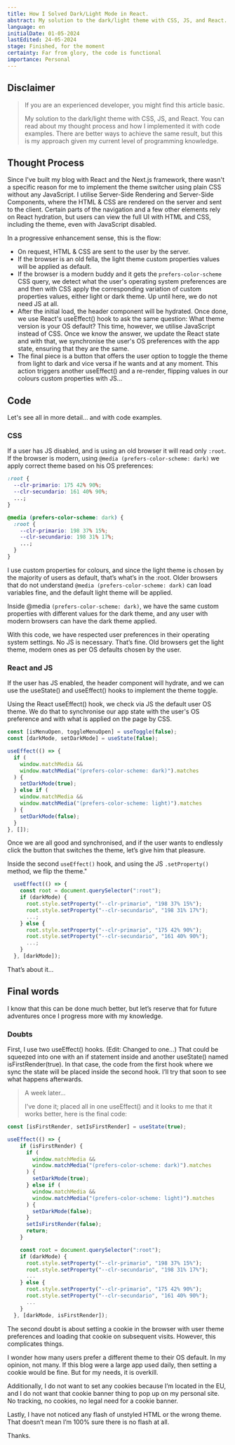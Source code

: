 ```yaml
---
title: How I Solved Dark/Light Mode in React.
abstract: My solution to the dark/light theme with CSS, JS, and React. You can read about my thought process and how I implemented it, along with code examples. There are better ways to achieve the same result, but this is my approach given my current level of programming knowledge.
language: en
initialDate: 01-05-2024
lastEdited: 24-05-2024
stage: Finished, for the moment
certainty: Far from glory, the code is functional
importance: Personal
---
```


## Disclaimer

> If you are an experienced developer, you might find this article basic.
>
> My solution to the dark/light theme with CSS, JS, and React. You can read about my thought process and how I implemented it with code examples. There are better ways to achieve the same result, but this is my approach given my current level of programming knowledge.

## Thought Process

Since I've built my blog with React and the Next.js framework, there wasn't a specific reason for me to implement the theme switcher using plain CSS without any JavaScript. I utilise Server-Side Rendering and Server-Side Components, where the HTML & CSS are rendered on the server and sent to the client. Certain parts of the navigation and a few other elements rely on React hydration, but users can view the full UI with HTML and CSS, including the theme, even with JavaScript disabled.

In a progressive enhancement sense, this is the flow:

- On request, HTML & CSS are sent to the user by the server.
- If the browser is an old fella, the light theme custom properties values will be applied as default.
- If the browser is a modern buddy and it gets the `prefers-color-scheme` CSS query, we detect what the user's operating system preferences are and then with CSS apply the corresponding variation of custom properties values, either light or dark theme. Up until here, we do not need JS at all.
- After the initial load, the header component will be hydrated. Once done, we use React's useEffect() hook to ask the same question: What theme version is your OS default? This time, however, we utilise JavaScript instead of CSS. Once we know the answer, we update the React state and with that, we synchronise the user's OS preferences with the app state, ensuring that they are the same.
- The final piece is a button that offers the user option to toggle the theme from light to dark and vice versa if he wants and at any moment. This action triggers another useEffect() and a re-render, flipping values in our colours custom properties with JS...

## Code

Let's see all in more detail... and with code examples.

### CSS

If a user has JS disabled, and is using an old browser it will read only `:root`. If the browser is modern, using `@media (prefers-color-scheme: dark)` we apply correct theme based on his OS preferences:

```css
:root {
  --clr-primario: 175 42% 90%;
  --clr-secundario: 161 40% 90%;
  ...;
}

@media (prefers-color-scheme: dark) {
  :root {
    --clr-primario: 198 37% 15%;
    --clr-secundario: 198 31% 17%;
    ...;
  }
}
```

I use custom properties for colours, and since the light theme is chosen by the majority of users as default, that’s what’s in the :root. Older browsers that do not understand `@media (prefers-color-scheme: dark)` can load variables fine, and the default light theme will be applied.

Inside @media `(prefers-color-scheme: dark)`, we have the same custom properties with different values for the dark theme, and any user with modern browsers can have the dark theme applied.

With this code, we have respected user preferences in their operating system settings. No JS is necessary. That’s fine. Old browsers get the light theme, modern ones as per OS defaults chosen by the user.

### React and JS

If the user has JS enabled, the header component will hydrate, and we can use the useState() and useEffect() hooks to implement the theme toggle.

Using the React useEffect() hook, we check via JS the default user OS theme. We do that to synchronise our app state with the user's OS preference and with what is applied on the page by CSS.

```jsx
const [isMenuOpen, toggleMenuOpen] = useToggle(false);
const [darkMode, setDarkMode] = useState(false);

useEffect(() => {
  if (
    window.matchMedia &&
    window.matchMedia("(prefers-color-scheme: dark)").matches
  ) {
    setDarkMode(true);
  } else if (
    window.matchMedia &&
    window.matchMedia("(prefers-color-scheme: light)").matches
  ) {
    setDarkMode(false);
  }
}, []);
```

Once we are all good and synchronised, and if the user wants to endlessly click the button that switches the theme, let’s give him that pleasure.

Inside the second `useEffect()` hook, and using the JS `.setProperty()` method, we flip the theme."

```jsx
  useEffect(() => {
    const root = document.querySelector(":root");
    if (darkMode) {
      root.style.setProperty("--clr-primario", "198 37% 15%");
      root.style.setProperty("--clr-secundario", "198 31% 17%");
      ...;
    } else {
      root.style.setProperty("--clr-primario", "175 42% 90%");
      root.style.setProperty("--clr-secundario", "161 40% 90%");
      ...;
    }
  }, [darkMode]);
```

That’s about it...

## Final words

I know that this can be done much better, but let’s reserve that for future adventures once I progress more with my knowledge.

### Doubts

First, I use two useEffect() hooks. (Edit: Changed to one...) That could be squeezed into one with an if statement inside and another useState() named isFirstRender(true). In that case, the code from the first hook where we sync the state will be placed inside the second hook. I’ll try that soon to see what happens afterwards.

> A week later...
>
> I've done it; placed all in one useEffect() and it looks to me that it works better, here is the final code:

```jsx
const [isFirstRender, setIsFirstRender] = useState(true);

useEffect(() => {
    if (isFirstRender) {
      if (
        window.matchMedia &&
        window.matchMedia("(prefers-color-scheme: dark)").matches
      ) {
        setDarkMode(true);
      } else if (
        window.matchMedia &&
        window.matchMedia("(prefers-color-scheme: light)").matches
      ) {
        setDarkMode(false);
      }
      setIsFirstRender(false);
      return;
    }

    const root = document.querySelector(":root");
    if (darkMode) {
      root.style.setProperty("--clr-primario", "198 37% 15%");
      root.style.setProperty("--clr-secundario", "198 31% 17%");
      ...
    } else {
      root.style.setProperty("--clr-primario", "175 42% 90%");
      root.style.setProperty("--clr-secundario", "161 40% 90%");
      ...
    }
  }, [darkMode, isFirstRender]);
```

The second doubt is about setting a cookie in the browser with user theme preferences and loading that cookie on subsequent visits. However, this complicates things.

I wonder how many users prefer a different theme to their OS default. In my opinion, not many. If this blog were a large app used daily, then setting a cookie would be fine. But for my needs, it is overkill.

Additionally, I do not want to set any cookies because I’m located in the EU, and I do not want that cookie banner thing to pop up on my personal site. No tracking, no cookies, no legal need for a cookie banner.

Lastly, I have not noticed any flash of unstyled HTML or the wrong theme. That doesn’t mean I’m 100% sure there is no flash at all.

Thanks.
